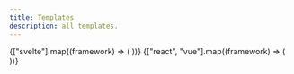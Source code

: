```yaml
---
title: Templates
description: all templates.
---
```



<CardGrid>
	{["svelte"].map((framework) => (
		<LinkCard
			title={capitalizeUtil(framework)}
			href={`/docs/ui-frameworks/${framework}/getting-started/templates/`}
		/>
	))}
	{["react", "vue"].map((framework) => (
		<LinkCard
			title={`${capitalizeUtil(framework)} (?)`}
			href={"/docs/templates/"}
			style={{ pointerEvents: "none" }}
		/>
	))}
</CardGrid>
